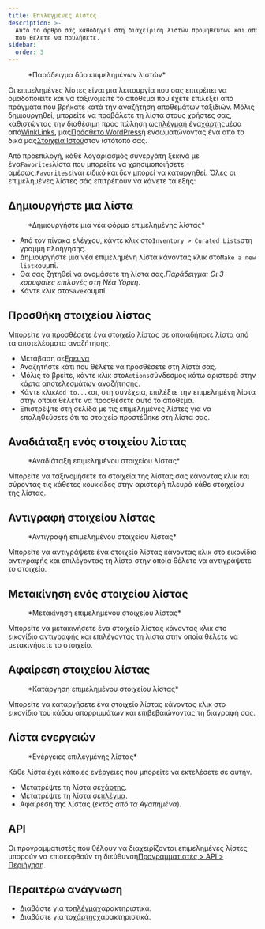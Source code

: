 ```yaml
---
title: Επιλεγμένες Λίστες
description: >-
  Αυτό το άρθρο σάς καθοδηγεί στη διαχείριση λιστών προμηθευτών και αποθέματος
  που θέλετε να πουλήσετε.
sidebar:
  order: 3
---
```


<figure>
  <CloudinaryImage width="700" height="225" resize="scale" quality="best" alt="Επιλεγμένες λίστες" src="academy/curated-lists" errorImage="noimage_opaque_nyrtl0.png" />

  <figcaption>*Παράδειγμα δύο επιμελημένων λιστών*</figcaption>
</figure>


Οι επιμελημένες λίστες είναι μια λειτουργία που σας επιτρέπει να ομαδοποιείτε και να ταξινομείτε το απόθεμα που έχετε επιλέξει από πράγματα που βρήκατε κατά την αναζήτηση αποθεμάτων ταξιδιών.
Μόλις δημιουργηθεί, μπορείτε να προβάλετε τη λίστα στους χρήστες σας, καθιστώντας την διαθέσιμη προς πώληση ως[πλέγμα](/studio/grids)ή ένα[χάρτης](/studio/maps)μέσα από[WinkLinks](/link-manager/wink-links), μας[Πρόσθετο WordPress](/developers/wordpress/)ή ενσωματώνοντας ένα από τα δικά μας[Στοιχεία Ιστού](/developers/web-components)στον ιστότοπό σας.

Από προεπιλογή, κάθε λογαριασμός συνεργάτη ξεκινά με ένα`Favorites`λίστα που μπορείτε να χρησιμοποιήσετε αμέσως.`Favorites`είναι ειδικό και δεν μπορεί να καταργηθεί.
Όλες οι επιμελημένες λίστες σάς επιτρέπουν να κάνετε τα εξής:

## Δημιουργήστε μια λίστα

<figure>
  <CloudinaryImage width="350" height="219" resize="scale" quality="best" alt="Δημιουργία επιμελημένης λίστας" src="academy/create-curated-list" errorImage="noimage_opaque_nyrtl0.png" />

  <figcaption>*Δημιουργήστε μια νέα φόρμα επιμελημένης λίστας*</figcaption>
</figure>


* Από τον πίνακα ελέγχου, κάντε κλικ στο`Inventory > Curated Lists`στη γραμμή πλοήγησης.
* Δημιουργήστε μια νέα επιμελημένη λίστα κάνοντας κλικ στο`Make a new list`κουμπί.
* Θα σας ζητηθεί να ονομάσετε τη λίστα σας.*Παράδειγμα: Οι 3 κορυφαίες επιλογές στη Νέα Υόρκη*.
* Κάντε κλικ στο`Save`κουμπί.

## Προσθήκη στοιχείου λίστας

Μπορείτε να προσθέσετε ένα στοιχείο λίστας σε οποιαδήποτε λίστα από τα αποτελέσματα αναζήτησης.

* Μετάβαση σε[Ερευνα](/studio/search)
* Αναζητήστε κάτι που θέλετε να προσθέσετε στη λίστα σας.
* Μόλις το βρείτε, κάντε κλικ στο`Actions`σύνδεσμος κάτω αριστερά στην κάρτα αποτελεσμάτων αναζήτησης.
* Κάντε κλικ`Add to...`και, στη συνέχεια, επιλέξτε την επιμελημένη λίστα στην οποία θέλετε να προσθέσετε αυτό το απόθεμα.
* Επιστρέψτε στη σελίδα με τις επιμελημένες λίστες για να επαληθεύσετε ότι το στοιχείο προστέθηκε στη λίστα σας.

## Αναδιάταξη ενός στοιχείου λίστας

<figure>
  <CloudinaryImage width="350" height="183" resize="scale" quality="best" alt="Αναδιάταξη επιμελημένου στοιχείου λίστας" src="academy/reorder-curated-list" errorImage="noimage_opaque_nyrtl0.png" />

  <figcaption>*Αναδιάταξη επιμελημένου στοιχείου λίστας*</figcaption>
</figure>


Μπορείτε να ταξινομήσετε τα στοιχεία της λίστας σας κάνοντας κλικ και σύροντας τις κάθετες κουκκίδες στην αριστερή πλευρά κάθε στοιχείου της λίστας.

## Αντιγραφή στοιχείου λίστας

<figure>
  <CloudinaryImage width="450" height="178" resize="scale" quality="best" alt="Αντιγραφή σε επιμελημένο στοιχείο λίστας" src="academy/copy-to-curated-list" errorImage="noimage_opaque_nyrtl0.png" />

  <figcaption>*Αντιγραφή επιμελημένου στοιχείου λίστας*</figcaption>
</figure>


Μπορείτε να αντιγράψετε ένα στοιχείο λίστας κάνοντας κλικ στο εικονίδιο αντιγραφής και επιλέγοντας τη λίστα στην οποία θέλετε να αντιγράψετε το στοιχείο.

## Μετακίνηση ενός στοιχείου λίστας

<figure>
  <CloudinaryImage width="450" height="173" resize="scale" quality="best" alt="Μετακίνηση επιμελημένου στοιχείου λίστας" src="academy/move-to-curated-list" errorImage="noimage_opaque_nyrtl0.png" />

  <figcaption>*Μετακίνηση επιμελημένου στοιχείου λίστας*</figcaption>
</figure>


Μπορείτε να μετακινήσετε ένα στοιχείο λίστας κάνοντας κλικ στο εικονίδιο αντιγραφής και επιλέγοντας τη λίστα στην οποία θέλετε να μετακινήσετε το στοιχείο.

## Αφαίρεση στοιχείου λίστας

<figure>
  <CloudinaryImage width="350" height="216" resize="scale" quality="best" alt="Κατάργηση επιμελημένου στοιχείου λίστας" src="academy/remove-curated-list-item" errorImage="noimage_opaque_nyrtl0.png" />

  <figcaption>*Κατάργηση επιμελημένου στοιχείου λίστας*</figcaption>
</figure>


Μπορείτε να καταργήσετε ένα στοιχείο λίστας κάνοντας κλικ στο εικονίδιο του κάδου απορριμμάτων και επιβεβαιώνοντας τη διαγραφή σας.

## Λίστα ενεργειών

<figure>
  <CloudinaryImage width="350" height="183" resize="scale" quality="best" alt="Ενέργειες επιλεγμένης λίστας" src="academy/curated-list-actions" errorImage="noimage_opaque_nyrtl0.png" />

  <figcaption>*Ενέργειες επιλεγμένης λίστας*</figcaption>
</figure>


Κάθε λίστα έχει κάποιες ενέργειες που μπορείτε να εκτελέσετε σε αυτήν.

* Μετατρέψτε τη λίστα σε[χάρτης](/studio/maps).
* Μετατρέψτε τη λίστα σε[πλέγμα](/studio/grids).
* Αφαίρεση της λίστας (*εκτός από τα Αγαπημένα*).

## API

Οι προγραμματιστές που θέλουν να διαχειρίζονται επιμελημένες λίστες μπορούν να επισκεφθούν τη διεύθυνση[Προγραμματιστές > API > Περιήγηση](/developers/apis/#browse-api).

## Περαιτέρω ανάγνωση

* Διαβάστε για το[πλέγμα](/studio/grids)χαρακτηριστικά.
* Διαβάστε για το[χάρτης](/studio/maps)χαρακτηριστικά.

